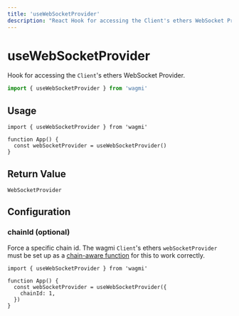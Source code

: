 ```yaml
---
title: 'useWebSocketProvider'
description: "React Hook for accessing the Client's ethers WebSocket Provider."
---
```


# useWebSocketProvider

Hook for accessing the `Client`'s ethers WebSocket Provider.

```ts
import { useWebSocketProvider } from 'wagmi'
```

## Usage

```tsx
import { useWebSocketProvider } from 'wagmi'

function App() {
  const webSocketProvider = useWebSocketProvider()
}
```

## Return Value

```tsx
WebSocketProvider
```

## Configuration

### chainId (optional)

Force a specific chain id. The wagmi `Client`'s ethers `webSocketProvider` must be set up as a [chain-aware function](/react/client#websocketprovider-optional) for this to work correctly.

```tsx {5}
import { useWebSocketProvider } from 'wagmi'

function App() {
  const webSocketProvider = useWebSocketProvider({
    chainId: 1,
  })
}
```
